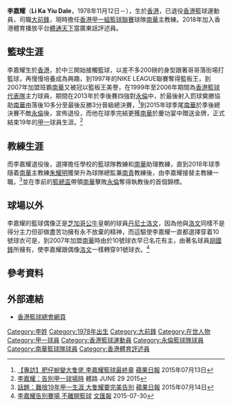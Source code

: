 {{不是|李嘉耀}}
{{Infobox basketball biography
| name         = 李嘉耀 <br> Li Ka Yiu
| image        = 
| position     = [[大前鋒|大前鋒]]
| height_m     = 1.86
| weight_kg    = 89
| league       = [[香港男子甲一組籃球聯賽|香港甲一組籃球聯賽]]
| team         = 已退役
| number       = 91
| nationality  = {{flagicon|HKG}} [[香港|香港]]
| birth_date   = {{Birth date and age|1978|11|12|mf=y}}
| birth_place  = {{HKG-1959}}
| high_school  = 
| career_start = 1996
| career_end   = 2015
| years1       = 1996–1997
| team1        = 青年
| years2       = 1997–2006
| team2        = [[永倫籃球隊|永倫]]
| years3       = 2006–2007
| team3        = [[香港遊樂場協會籃球隊|遊協]]
| years4       = 2007–2015
| team4        = [[南華籃球隊|南華]]
| coach_start  = 2017
| coach_end    = 
| cyears1      = 2017–
| cteam1       = [[南華籃球隊|南華]]
| awards       = 
* Nike League籃板王（1997）
* 柔佛邀請賽蘇丹盃冠軍（2015）
* [[香港男子甲一組籃球聯賽|香港甲一聯賽總冠軍]]（2000、2008、2002、2006、2012、2013）
* [[香港男子甲一組籃球聯賽|香港高級組銀牌冠軍]]（2000、2001、2002、2008、2009、2010、2012、2013、2015）
}}

'''李嘉耀'''（'''Li Ka Yiu Dale'''，1978年11月12日－），生於[[香港|香港]]，已退役[[香港|香港]]籃球運動員，司職[[大前鋒|大前鋒]]，現時擔任[[香港男子甲一組籃球聯賽|香港甲一組籃球聯賽]]球隊[[南華籃球隊|南華]]主教練。2018年加入香港體育播放平台[[體通天下|體通天下]]當廣東話評述員。

==籃球生涯==
李嘉耀生於[[香港|香港]]，於中三開始接觸籃球，以差不多200磅的身型跟著哥哥落街場打籃球，再慢慢培養成為興趣，到1997年的NIKE LEAGUE聯賽奪得籃板王，到2007年加盟班霸[[南華籃球隊|南華]]又被冠以籃板王美譽，在1999年至2006年期間為[[香港男子籃球代表隊|香港籃球代表隊]]主力球員，期間在2013年於季後賽四強對[[永倫籃球隊|永倫]]中，於最後射入罰球奠勝協助[[南華籃球隊|南華]]由落後10多分至最後反勝3分晉級總決賽，<ref>[https://hk.sports.appledaily.com/sports/realtime/article/20150713/53965393 【專訪】肥仔蛻變大隻佬 李嘉耀籃球最終章] {{Wayback|url=https://hk.sports.appledaily.com/sports/realtime/article/20150713/53965393 |date=20171223042458 }} [[蘋果日報|蘋果日報]] 2015年07月13日</ref>到2015年球季尾[[南華籃球隊|南華]]於季後總決賽不敵[[永倫籃球隊|永倫]]後，宣佈退役，而他在球季完結更獲[[南華籃球隊|南華]]於慶功宴中贈送金牌，正式結束19年的[[香港男子甲一組籃球聯賽|甲一]]球員生涯。<ref>[http://sportsroad.hk/archives/82520 李嘉耀：告別甲一球場時] {{Wayback|url=http://sportsroad.hk/archives/82520 |date=20171226163031 }} 體路 JUNE 29 2015</ref>

==教練生涯==
而李嘉耀退役後，選擇擔任學校的籃球隊教練和[[南華籃球隊|南華]]助理教練，直到2018年球季隨着[[南華籃球隊|南華]]主教練[[朱耀明_(籃球運動員)|朱耀明]]獲榮升為球隊總監兼[[南青籃球隊|南青]]教練後，由李嘉耀接替主教練一職，<ref>[http://hk.apple.nextmedia.com/sports/art/20150714/19218736 話題：難捨19年甲一生涯 大隻耀要完美告別] {{Wayback|url=http://hk.apple.nextmedia.com/sports/art/20150714/19218736 |date=20171015150050 }} [[蘋果日報|蘋果日報]] 2015年07月14日</ref>並在季前的[[2018年香港籃總盃|籃總盃]]帶領[[南華籃球隊|南華]]擊敗[[永倫籃球隊|永倫]]奪得執教後的首個錦標。

==球場以外==
李嘉耀的籃球偶像正是[[芝加哥公牛|芝加哥公牛]]皇朝的球員[[丹尼士·洛文|丹尼士洛文]]，因為他與[[丹尼士·洛文|洛文]]同樣不是得分主力但卻做盡苦功擁有永不放棄的精神，而這驅使李嘉耀一直都選擇穿着10號球衣可是，到2007年加盟[[南華籃球隊|南華]]時由於10號球衣早已名花有主，由著名球員[[胡國鋒|胡國鋒]]所擁有，使李嘉耀跟偶像[[丹尼士·洛文|洛文]]一樣轉穿91號球衣。<ref>[http://paper.wenweipo.com/2015/07/30/SP1507300025.htm 李嘉耀告別賽場 不離開籃球] {{Wayback|url=http://paper.wenweipo.com/2015/07/30/SP1507300025.htm |date=20160304060953 }} [[文汇报_(香港)|文匯報]] 2015-07-30</ref>

==參考資料==
{{REFLIST}}

==外部連結==
*[http://www.basketball.org.hk/ 香港籃球總會網頁] {{Wayback|url=http://www.basketball.org.hk/ |date=20160630214738 }}

{{DEFAULTSORT:Li Ka Yiu}}
[[Category:李姓|Category:李姓]]
[[Category:1978年出生|Category:1978年出生]]
[[Category:大前鋒|Category:大前鋒]]
[[Category:在世人物|Category:在世人物]]
[[Category:甲一球員|Category:甲一球員]]
[[Category:香港籃球運動員|Category:香港籃球運動員]]
[[Category:永倫籃球隊球員|Category:永倫籃球隊球員]]
[[Category:南華籃球隊球員|Category:南華籃球隊球員]]
[[Category:香港體育評述員|Category:香港體育評述員]]